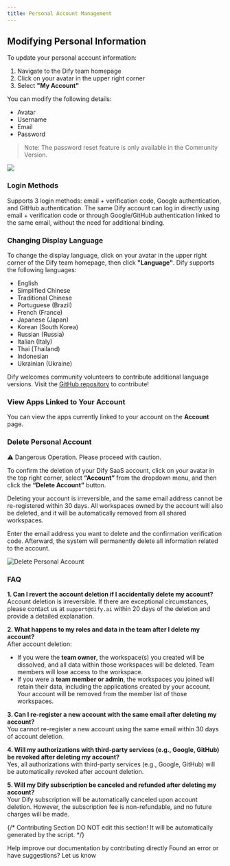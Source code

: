 ```yaml
---
title: Personal Account Management
---
```


## Modifying Personal Information

To update your personal account information:

1. Navigate to the Dify team homepage
2. Click on your avatar in the upper right corner
3. Select **"My Account"**

You can modify the following details:

* Avatar
* Username
* Email
* Password

> Note: The password reset feature is only available in the Community Version.

![](https://assets-docs.dify.ai/dify-enterprise-mintlify/en/guides/management/527c6752596356c263262f5e24ef8941.png)

### Login Methods

Supports 3 login methods: email + verification code, Google authentication, and GitHub authentication. The same Dify account can log in directly using email + verification code or through Google/GitHub authentication linked to the same email, without the need for additional binding.

### Changing Display Language

To change the display language, click on your avatar in the upper right corner of the Dify team homepage, then click **"Language"**. Dify supports the following languages:

* English
* Simplified Chinese
* Traditional Chinese
* Portuguese (Brazil)
* French (France)
* Japanese (Japan)
* Korean (South Korea)
* Russian (Russia)
* Italian (Italy)
* Thai (Thailand)
* Indonesian
* Ukrainian (Ukraine)

Dify welcomes community volunteers to contribute additional language versions. Visit the [GitHub repository](https://github.com/langgenius/dify/blob/main/CONTRIBUTING) to contribute!

### View Apps Linked to Your Account

You can view the apps currently linked to your account on the **Account** page.

### Delete Personal Account

⚠️ Dangerous Operation. Please proceed with caution.

To confirm the deletion of your Dify SaaS account, click on your avatar in the top right corner, select **“Account”** from the dropdown menu, and then click the **“Delete Account”** button.

Deleting your account is irreversible, and the same email address cannot be re-registered within 30 days. All workspaces owned by the account will also be deleted, and it will be automatically removed from all shared workspaces.

Enter the email address you want to delete and the confirmation verification code. Afterward, the system will permanently delete all information related to the account.

![Delete Personal Account](https://assets-docs.dify.ai/2024/12/ded326f27886b5884969c220ead998d7.png)

### FAQ

**1. Can I revert the account deletion if I accidentally delete my account?**\
Account deletion is irreversible. If there are exceptional circumstances, please contact us at `support@dify.ai` within 20 days of the deletion and provide a detailed explanation.

**2. What happens to my roles and data in the team after I delete my account?**\
After account deletion:

* If you were the **team owner**, the workspace(s) you created will be dissolved, and all data within those workspaces will be deleted. Team members will lose access to the workspace.
* If you were a **team member or admin**, the workspaces you joined will retain their data, including the applications created by your account. Your account will be removed from the member list of those workspaces.

**3. Can I re-register a new account with the same email after deleting my account?**\
You cannot re-register a new account using the same email within 30 days of account deletion.

**4. Will my authorizations with third-party services (e.g., Google, GitHub) be revoked after deleting my account?**\
Yes, all authorizations with third-party services (e.g., Google, GitHub) will be automatically revoked after account deletion.

**5. Will my Dify subscription be canceled and refunded after deleting my account?**\
Your Dify subscription will be automatically canceled upon account deletion. However, the subscription fee is non-refundable, and no future charges will be made.

{/*
Contributing Section
DO NOT edit this section!
It will be automatically generated by the script.
*/}

<CardGroup cols="2">
    <Card
        title="Edit this page"
        icon="pen-to-square"
        href="https://github.com/langgenius/dify-docs-mintlify/edit/main/en/guides/management/personal-account-management.mdx"
    >
        Help improve our documentation by contributing directly
    </Card>
    <Card
        title="Report an issue"
        icon="github"
        href="https://github.com/langgenius/dify-docs-mintlify/issues/new?title=Documentation%20Issue%3A%20nal-account-managem&body=%23%23%20Issue%20Description%0A%3C%21--%20Please%20briefly%20describe%20the%20issue%20you%20found%20--%3E%0A%0A%23%23%20Page%20Link%0Ahttps%3A%2F%2Fgithub.com%2Flanggenius%2Fdify-docs-mintlify%2Fblob%2Fmain%2Fen/guides/management%2Fpersonal-account-management.mdx%0A%0A%23%23%20Suggested%20Changes%0A%3C%21--%20If%20you%20have%20specific%20suggestions%20for%20changes%2C%20please%20describe%20them%20here%20--%3E%0A%0A%3C%21--%20Thank%20you%20for%20helping%20improve%20our%20documentation%21%20--%3E"
    >
        Found an error or have suggestions? Let us know
    </Card>
</CardGroup>
